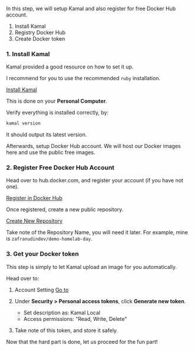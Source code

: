 In this step, we will setup Kamal and also register for free Docker Hub account.

1. Install Kamal
2. Registry Docker Hub
3. Create Docker token

### 1. Install Kamal

Kamal provided a good resource on how to set it up.

I recommend for you to use the recommended `ruby` installation.

[Install Kamal](https://kamal-deploy.org/docs/installation/)

This is done on your **Personal Computer**.

Verify everything is installed correctly, by:

```bash
kamal version
```

It should output its latest version.

Afterwards, setup Docker Hub account. We will host our Docker images here and use the public free images.

### 2. Register Free Docker Hub Account

Head over to hub.docker.com, and register your account (if you have not one).

[Register in Docker Hub](https://hub.docker.com)

Once registered, create a new public repository.

[Create New Repository](https://hub.docker.com/repository/create)

Take note of the Repository Name, you will need it later. For example, mine is `zafranudindev/demo-homelab-day`.

### 3. Get your Docker token

This step is simply to let Kamal upload an image for you automatically.

Head over to:

1. Account Setting [Go to](https://app.docker.com/settings)
2. Under **Security > Personal access tokens**, click **Generate new token**.

   - Set description as: Kamal Local
   - Access permissions: "Read, Write, Delete"

3. Take note of this token, and store it safely.

Now that the hard part is done, let us proceed for the fun part!
